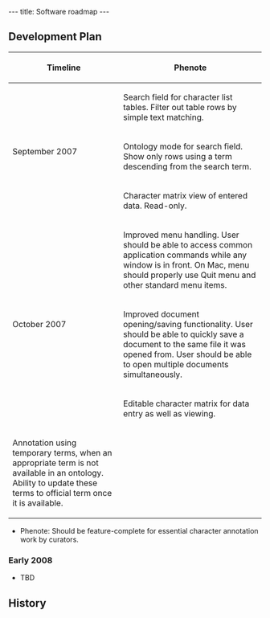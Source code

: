 ---
title: Software roadmap
---

==Development Plan==

{| border="1" cellpadding="5"
! Timeline !! Phenote
|-
! rowspan=3 | September 2007 
| Search field for character list tables.  Filter out table rows by simple text matching.
|-
| Ontology mode for search field.  Show only rows using a term descending from the search term.
|-
| Character matrix view of entered data.  Read-only.
|-
! rowspan=3 | October 2007
|  Improved menu handling. User should be able to access common application commands while any window is in front.  On Mac, menu should properly use Quit menu and other standard menu items.
|-
| Improved document opening/saving functionality.  User should be able to quickly save a document to the same file it was opened from.  User should be able to open multiple documents simultaneously.
|-
| Editable character matrix for data entry as well as viewing.
! rowspan=1 | November 2007
|-
| Annotation using temporary terms, when an appropriate term is not available in an ontology.  Ability to update these terms to official term once it is available.
|}


* Phenote: Should be feature-complete for essential character annotation work by curators.

===Early 2008===
* TBD

==History==